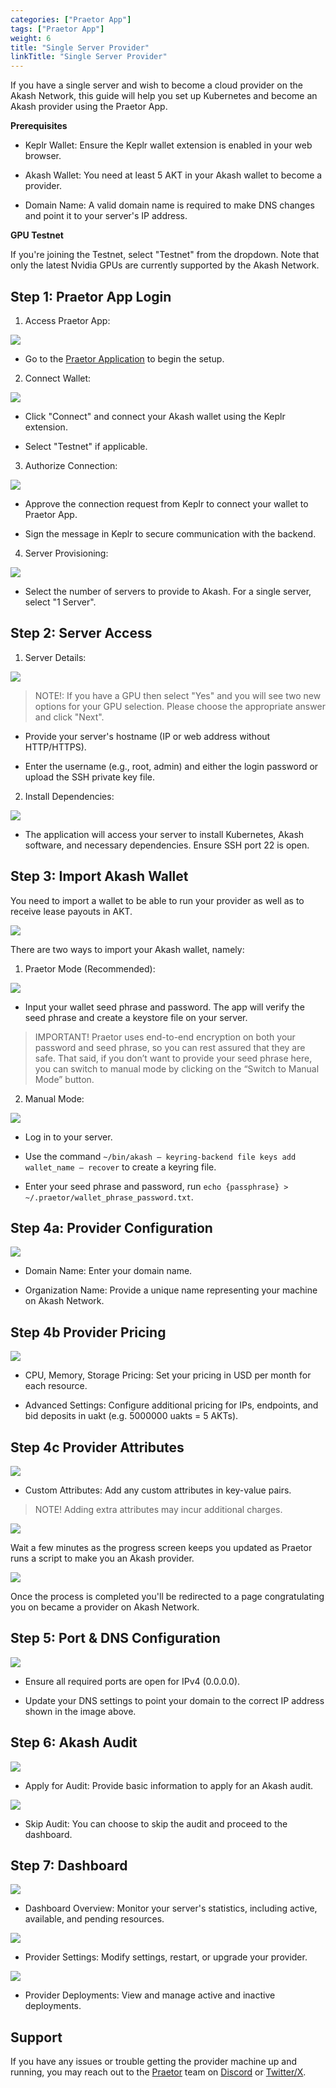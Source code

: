 ```yaml
---
categories: ["Praetor App"]
tags: ["Praetor App"]
weight: 6
title: "Single Server Provider"
linkTitle: "Single Server Provider"
---
```



If you have a single server and wish to become a cloud provider on the Akash Network, this guide will help you set up Kubernetes and become an Akash provider using the Praetor App.

**Prerequisites**

* Keplr Wallet: Ensure the Keplr wallet extension is enabled in your web browser.

* Akash Wallet: You need at least 5 AKT in your Akash wallet to become a provider.
* Domain Name: A valid domain name is required to make DNS changes and point it to your server's IP address.

**GPU Testnet**

If you're joining the Testnet, select "Testnet" from the dropdown. Note that only the latest Nvidia GPUs are currently supported by the Akash Network.


## Step 1: Praetor App Login

1. Access Praetor App:

![](../../../../../assets/praetor-app-login.jpg)


* Go to the [Praetor Application](https://akash.praetorapp.com/) to begin the setup.



2. Connect Wallet:

![](../../../../../assets/connect-keplr-wallet.jpg)

* Click "Connect" and connect your Akash wallet using the Keplr extension.

* Select "Testnet" if applicable.


3. Authorize Connection:

![](../../../../../assets/sign-message.jpg)

* Approve the connection request from Keplr to connect your wallet to Praetor App.

* Sign the message in Keplr to secure communication with the backend.


4. Server Provisioning:

![](../../../../../assets/kubernetesBuild.png)

* Select the number of servers to provide to Akash. For a single server, select "1 Server".


## Step 2: Server Access

1. Server Details:

![](../../../../../assets/serverAccess.png)

> NOTE!: If you have a GPU then select "Yes" and you will see two new options for your GPU selection. Please choose the appropriate answer and click "Next".

* Provide your server's hostname (IP or web address without HTTP/HTTPS).

* Enter the username (e.g., root, admin) and either the login password or upload the SSH private key file.

2. Install Dependencies:

![](../../../../../assets/installDependencies.png)

* The application will access your server to install Kubernetes, Akash software, and necessary dependencies. Ensure SSH port 22 is open.

## Step 3: Import Akash Wallet

You need to import a wallet to be able to run your provider as well as to receive lease payouts in AKT.

![](../../../../../assets/importWallet.png)

There are two ways to import your Akash wallet, namely:


1. Praetor Mode (Recommended):

![](../../../../../assets/praetorMode.png)

* Input your wallet seed phrase and password. The app will verify the seed phrase and create a keystore file on your server.


> IMPORTANT! Praetor uses end-to-end encryption on both your password and seed phrase, so you can rest assured that they are safe. That said, if you don’t want to provide your seed phrase here, you can switch to manual mode by clicking on the “Switch to Manual Mode” button.


2. Manual Mode:

![](../../../../../assets/manualMode.png)

* Log in to your server.

* Use the command `~/bin/akash — keyring-backend file keys add wallet_name — recover` to create a keyring file.

* Enter your seed phrase and password, run ```echo {passphrase} >  ~/.praetor/wallet_phrase_password.txt```.


## Step 4a: Provider Configuration


![](../../../../../assets/providerConfig.png)


* Domain Name: Enter your domain name.

* Organization Name: Provide a unique name representing your machine on Akash Network.

## Step 4b Provider Pricing

![](../../../../../assets/providerPricing.png)

* CPU, Memory, Storage Pricing: Set your pricing in USD per month for each resource.

* Advanced Settings: Configure additional pricing for IPs, endpoints, and bid deposits in uakt (e.g. 5000000 uakts = 5 AKTs).

## Step 4c Provider Attributes

![](../../../../../assets/providerAttributes.png)

* Custom Attributes: Add any custom attributes in key-value pairs.

> NOTE! Adding extra attributes may incur additional charges.

![](../../../../../assets/creatingScript.png)

Wait a few minutes as the progress screen keeps you updated as Praetor runs a script to make you an Akash provider.

![](../../../../../assets/congratsScreen.png)

Once the process is completed you'll be redirected to a page congratulating you on became a provider on Akash Network.


## Step 5: Port & DNS Configuration

![](../../../../../assets/portDNS.png)

* Ensure all required ports are open for IPv4 (0.0.0.0).

* Update your DNS settings to point your domain to the correct IP address shown in the image above.


## Step 6: Akash Audit


![](../../../../../assets/akashAudit.png)

* Apply for Audit: Provide basic information to apply for an Akash audit.

![](../../../../../assets/applyAudit.png)

* Skip Audit: You can choose to skip the audit and proceed to the dashboard.

## Step 7: Dashboard

![](../../../../../assets/dashboard.png)

* Dashboard Overview: Monitor your server's statistics, including active, available, and pending resources.

![](../../../../../assets/providerSettings.png)

* Provider Settings: Modify settings, restart, or upgrade your provider.

![](../../../../../assets/providerDeployments.png)

* Provider Deployments: View and manage active and inactive deployments.

## Support

If you have any issues or trouble getting the provider machine up and running, you may reach out to the [Praetor](https://praetorapp.com) team  on [Discord](https://discord.com/invite/uzUCHTF93D) or [Twitter/X](https://x.com/praetor_app).


